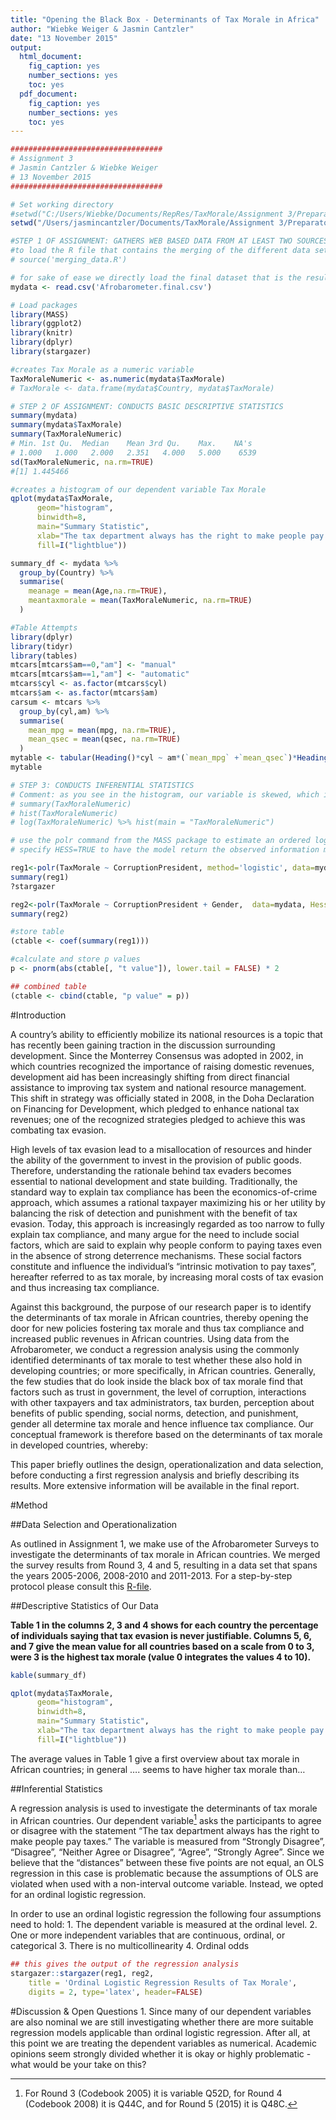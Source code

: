 ```yaml
---
title: "Opening the Black Box - Determinants of Tax Morale in Africa"
author: "Wiebke Weiger & Jasmin Cantzler"
date: "13 November 2015"
output:
  html_document:
    fig_caption: yes
    number_sections: yes
    toc: yes
  pdf_document:
    fig_caption: yes
    number_sections: yes
    toc: yes
---
```

\pagebreak
```r
##################################
# Assignment 3
# Jasmin Cantzler & Wiebke Weiger
# 13 November 2015
##################################

# Set working directory
#setwd("C:/Users/Wiebke/Documents/RepRes/TaxMorale/Assignment 3/PreparatoryWork")
setwd("/Users/jasmincantzler/Documents/TaxMorale/Assignment 3/PreparatoryWork")

#STEP 1 OF ASSIGNMENT: GATHERS WEB BASED DATA FROM AT LEAST TWO SOURCES, MERGES THE DATA SETS 
#to load the R file that contains the merging of the different data sets please
# source('merging_data.R') 

# for sake of ease we directly load the final dataset that is the result of the file above
mydata <- read.csv('Afrobarometer.final.csv')

# Load packages
library(MASS)
library(ggplot2)
library(knitr)
library(dplyr)
library(stargazer)

#creates Tax Morale as a numeric variable
TaxMoraleNumeric <- as.numeric(mydata$TaxMorale)
# TaxMorale <- data.frame(mydata$Country, mydata$TaxMorale)

# STEP 2 OF ASSIGNMENT: CONDUCTS BASIC DESCRIPTIVE STATISTICS 
summary(mydata) 
summary(mydata$TaxMorale)
summary(TaxMoraleNumeric)
# Min. 1st Qu.  Median    Mean 3rd Qu.    Max.    NA's 
# 1.000   1.000   2.000   2.351   4.000   5.000    6539 
sd(TaxMoraleNumeric, na.rm=TRUE)
#[1] 1.445466

#creates a histogram of our dependent variable Tax Morale
qplot(mydata$TaxMorale,
      geom="histogram",
      binwidth=8,
      main="Summary Statistic",
      xlab="The tax department always has the right to make people pay taxes.",
      fill=I("lightblue"))

summary_df <- mydata %>% 
  group_by(Country) %>% 
  summarise(
    meanage = mean(Age,na.rm=TRUE), 
    meantaxmorale = mean(TaxMoraleNumeric, na.rm=TRUE)
  )

#Table Attempts
library(dplyr)
library(tidyr)
library(tables)
mtcars[mtcars$am==0,"am"] <- "manual"
mtcars[mtcars$am==1,"am"] <- "automatic"
mtcars$cyl <- as.factor(mtcars$cyl)
mtcars$am <- as.factor(mtcars$am)
carsum <- mtcars %>%
  group_by(cyl,am) %>%
  summarise(
    mean_mpg = mean(mpg, na.rm=TRUE),
    mean_qsec = mean(qsec, na.rm=TRUE)
  ) 
mytable <- tabular(Heading()*cyl ~ am*(`mean_mpg` +`mean_qsec`)*Heading()*(identity),data=carsum)
mytable

# STEP 3: CONDUCTS INFERENTIAL STATISTICS
# Comment: as you see in the histogram, our variable is skewed, which is also the case if we transform it to natural log. 
# summary(TaxMoraleNumeric)
# hist(TaxMoraleNumeric)
# log(TaxMoraleNumeric) %>% hist(main = "TaxMoraleNumeric")

# use the polr command from the MASS package to estimate an ordered logistic regression model. 
# specify HESS=TRUE to have the model return the observed information matrix from optimization which is used to get standard errors

reg1<-polr(TaxMorale ~ CorruptionPresident, method='logistic', data=mydata, Hess = TRUE)
summary(reg1)
?stargazer

reg2<-polr(TaxMorale ~ CorruptionPresident + Gender,  data=mydata, Hess = TRUE)
summary(reg2)

#store table
(ctable <- coef(summary(reg1)))

#calculate and store p values
p <- pnorm(abs(ctable[, "t value"]), lower.tail = FALSE) * 2

## combined table
(ctable <- cbind(ctable, "p value" = p))
```

#Introduction

A country's ability to efficiently mobilize its national resources is a topic that has recently been gaining traction in the discussion surrounding development. Since the Monterrey Consensus was adopted in 2002, in which countries recognized the importance of raising domestic revenues, development aid has been increasingly shifting from direct financial assistance to improving tax system and national resource management. This shift in strategy was officially stated in 2008, in the Doha Declaration on Financing for Development, which pledged to enhance national tax revenues; one of the recognized strategies pledged to achieve this was combating tax evasion.
  
High levels of tax evasion lead to a misallocation of resources and hinder the ability of the government to invest in the provision of public goods. Therefore, understanding the rationale behind tax evaders becomes essential to national development and state building. Traditionally, the standard way to explain tax compliance has been the economics-of-crime approach, which assumes a rational taxpayer maximizing his or her utility by balancing the risk of detection and punishment with the benefit of tax evasion. Today, this approach is increasingly regarded as too narrow to fully explain tax compliance, and many argue for the need to include social factors, which are said to explain why people conform to paying taxes even in the absence of strong deterrence mechanisms. These social factors constitute and influence the individual's "intrinsic motivation to pay taxes", hereafter referred to as tax morale, by increasing moral costs of tax evasion and thus increasing tax compliance.

Against this background, the purpose of our research paper is to identify the determinants of tax morale in African countries, thereby opening the door for new policies fostering tax morale and thus tax compliance and increased public revenues in African countries. Using data from the Afrobarometer, we conduct a regression analysis using the commonly identified determinants of tax morale to test whether these also hold in developing countries; or more specifically, in African countries. Generally, the few studies that do look inside the black box of tax morale find that factors such as trust in government, the level of corruption, interactions with other taxpayers and tax administrators, tax burden, perception about benefits of public spending, social norms, detection, and punishment, gender all determine tax morale and hence influence tax compliance. Our conceptual framework is therefore based on the determinants of tax morale in developed countries, whereby:

\begin{equation}
\begin{aligned}
Tax Morale_i = & \alpha_i + \beta_1 Trust in Government/Public Officials_i + \beta_2 Level of Corruption_i \\
& + \beta_3 interactions with other taxpayers_i + \beta_4 tax burden_i \\
& + \beta_5 detection and punishment_i + \beta_5 Social Norms_i + \epsilon_i
\end{aligned}
\end{equation}

This paper briefly outlines the design, operationalization and data selection, before conducting a first regression analysis and briefly describing its results. More extensive information will be available in the final report. 

#Method

##Data Selection and Operationalization

As outlined in Assignment 1, we make use of the Afrobarometer Surveys to investigate the determinants of tax morale in African countries. We merged the survey results from Round 3, 4 and 5, resulting in a data set that spans the years 2005-2006, 2008-2010 and 2011-2013. For a step-by-step protocol please consult this [R-file](https://github.com/jasmincantzler/TaxMorale/blob/master/Assignment%203/PreparatoryWork/merging_data.R).

##Descriptive Statistics of Our Data

**Table 1 in the columns 2, 3 and 4 shows for each country the percentage of individuals saying that tax evasion is never justifiable. Columns 5, 6, and 7 give the mean value for all countries based on a scale from 0 to 3, were 3 is the highest tax morale (value 0 integrates the values 4 to 10).**

```r
kable(summary_df)

qplot(mydata$TaxMorale,
      geom="histogram",
      binwidth=8,
      main="Summary Statistic",
      xlab="The tax department always has the right to make people pay taxes.",
      fill=I("lightblue"))
```

The average values in Table 1 give a first overview about tax morale in African countries; in general .... seems to have higher tax morale than...

##Inferential Statistics

A regression analysis is used to investigate the determinants of tax morale in African countries. Our dependent variable[^1] asks the participants to agree or disagree with the statement "The tax department always has the right to make people pay taxes." The variable is measured from  "Strongly Disagree", "Disagree", "Neither Agree or Disagree", "Agree", "Strongly Agree". Since we believe that the "distances" between these five points are not equal, an OLS regression in this case is problematic because the assumptions of OLS are violated when used with a non-interval outcome variable. Instead, we opted for an ordinal logistic regression. 

In order to use an ordinal logistic regression the following four assumptions need to hold:
1. The dependent variable is measured at the ordinal level.
2. One or more independent variables that are continuous, ordinal, or categorical
3. There is no multicollinearity
4. Ordinal odds


```r
## this gives the output of the regression analysis
stargazer::stargazer(reg1, reg2,
    title = 'Ordinal Logistic Regression Results of Tax Morale',
    digits = 2, type='latex', header=FALSE)
```


#Discussion & Open Questions
1. Since many of our dependent variables are also nominal we are still investigating whether there are more suitable regression models applicable than ordinal logistic regression. After all, at this point we are treating the dependent variables as numerical. Academic opinions seem strongly divided whether it is okay or highly problematic - what would be your take on this?






[^1]: For Round 3 (Codebook 2005) it is variable Q52D, for Round 4 (Codebook 2008) it is Q44C, and for Round 5 (2015) it is Q48C.